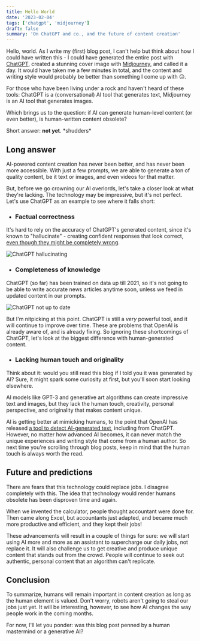 ```yaml
---
title: Hello World
date: '2023-02-04'
tags: ['chatgpt', 'midjourney']
draft: false
summary: 'On ChatGPT and co., and the future of content creation'
---
```


Hello, world. As I write my (first) blog post, I can't help but think about how I could have written this - I could have generated the entire post with [ChatGPT](https://openai.com/blog/chatgpt/), created a stunning cover image with [Midjourney](https://www.midjourney.com/home), and called it a day. It would have taken me a few minutes in total, and the content and writing style would probably be better than something I come up with 😐.

For those who have been living under a rock and haven't heard of these tools: ChatGPT is a (conversational) AI tool that generates text, Midjourney is an AI tool that generates images.

Which brings us to the question: if AI can generate human-level content (or even better), is human-written content obsolete?

Short answer: **not yet**. \*shudders\*

## Long answer

AI-powered content creation has never been better, and has never been more accessible. With just a few prompts, we are able to generate a ton of quality content, be it text or images, and even videos for that matter.

But, before we go crowning our AI overlords, let's take a closer look at what they're lacking. The technology may be impressive, but it's not perfect. Let's use ChatGPT as an example to see where it falls short:

- ### Factual correctness
It's hard to rely on the accuracy of ChatGPT's generated content, since it's known to "hallucinate" - creating confident responses that look correct, [even though they might be completely wrong](https://twitter.com/goodside/status/1609972546954317824).

![ChatGPT hallucinating](/static/images/chatgpt-hallucination.png)

- ### Completeness of knowledge
ChatGPT (so far) has been trained on data up till 2021, so it's not going to be able to write accurate news articles anytime soon, unless we feed in updated content in our prompts.

![ChatGPT not up to date](/static/images/chatgpt-incomplete.png)

But I'm nitpicking at this point. ChatGPT is still a _very_ powerful tool, and it will continue to improve over time. These are problems that OpenAI is already aware of, and is already fixing. So ignoring these shortcomings of ChatGPT, let's look at the biggest difference with human-generated content.

- ### Lacking human touch and originality

Think about it: would you still read this blog if I told you it was generated by AI? Sure, it might spark some curiosity at first, but you'll soon start looking elsewhere.

AI models like GPT-3 and generative art algorithms can create impressive text and images, but they lack the human touch, creativity, personal perspective, and originality that makes content unique.

AI is getting better at mimicking humans, to the point that OpenAI has released [a tool to detect AI-generated text](https://techcrunch.com/2023/01/31/openai-releases-tool-to-detect-ai-generated-text-including-from-chatgpt/), including from ChatGPT. However, no matter how advanced AI becomes, it can never match the unique experiences and writing style that come from a human author. So next time you're scrolling through blog posts, keep in mind that the human touch is always worth the read.

## Future and predictions

There are fears that this technology could replace jobs. I disagree completely with this. The idea that technology would render humans obsolete has been disproven time and again.

When we invented the calculator, people thought accountant were done for. Then came along Excel, but accountants just adapted, and became much more productive and efficient, and they kept their jobs!

These advancements will result in a couple of things for sure: we will start using AI more and more as an assistant to supercharge our daily jobs, not replace it. It will also challenge us to get creative and produce unique content that stands out from the crowd. People will continue to seek out authentic, personal content that an algorithm can't replicate.

## Conclusion

To summarize, humans will remain important in content creation as long as the human element is valued. Don't worry, robots aren't going to steal our jobs just yet. It will be interesting, however, to see how AI changes the way people work in the coming months.

For now, I'll let you ponder: was this blog post penned by a human mastermind or a generative AI?